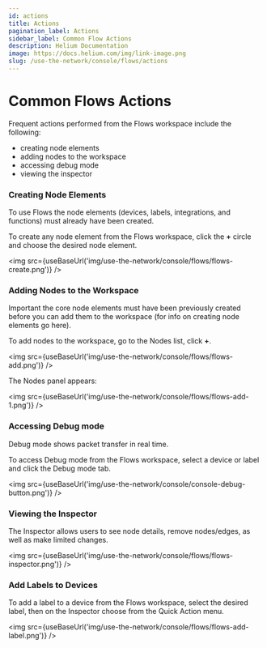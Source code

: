 ```yaml
---
id: actions
title: Actions
pagination_label: Actions
sidebar_label: Common Flow Actions
description: Helium Documentation
image: https://docs.helium.com/img/link-image.png
slug: /use-the-network/console/flows/actions
---
```


# Common Flows Actions


Frequent actions performed from the Flows workspace include the following:

- creating node elements
- adding nodes to the workspace
- accessing debug mode
- viewing the inspector

### Creating Node Elements

To use Flows the node elements (devices, labels, integrations, and functions) must already have been
created.

To create any node element from the Flows workspace, click the **+** circle and choose the desired
node element.

<img src={useBaseUrl('img/use-the-network/console/flows/flows-create.png')} />

### Adding Nodes to the Workspace

Important the core node elements must have been previously created before you can add them to the
workspace (for info on creating node elements go here).

To add nodes to the workspace, go to the Nodes list, click **+**.

<img src={useBaseUrl('img/use-the-network/console/flows/flows-add.png')} />

The Nodes panel appears:

<img src={useBaseUrl('img/use-the-network/console/flows/flows-add-1.png')} />

### Accessing Debug mode

Debug mode shows packet transfer in real time.

To access Debug mode from the Flows workspace, select a device or label and click the Debug mode
tab.

<img src={useBaseUrl('img/use-the-network/console/console-debug-button.png')} />

### Viewing the Inspector

The Inspector allows users to see node details, remove nodes/edges, as well as make limited changes.

<img src={useBaseUrl('img/use-the-network/console/flows/flows-inspector.png')} />

### Add Labels to Devices

To add a label to a device from the Flows workspace, select the desired label, then on the Inspector
choose from the Quick Action menu.

<img src={useBaseUrl('img/use-the-network/console/flows/flows-add-label.png')} />

